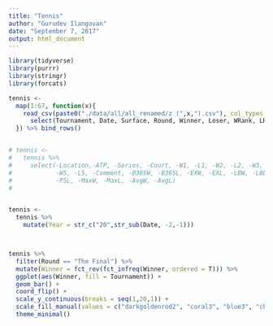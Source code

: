 ```yaml
---
title: "Tennis"
author: "Gurudev Ilangovan"
date: "September 7, 2017"
output: html_document
---
```



```r
library(tidyverse)
library(purrr)
library(stringr)
library(forcats)

tennis <- 
  map(1:67, function(x){
    read_csv(paste0("./data/all/all_renamed/z (",x,").csv"), col_types = cols(.default = "c")) %>%
      select(Tournament, Date, Surface, Round, Winner, Loser, WRank, LRank, Wsets, Lsets)
  }) %>% bind_rows()


# tennis <- 
#   tennis %>%
#     select(-Location,-ATP, -Series, -Court, -W1, -L1, -W2, -L2, -W3, -L3, -W4, -L4,
#            -W5, -L5, -Comment, -B365W, -B365L, -EXW, -EXL, -LBW, -LBL, -PSW, 
#            -PSL, -MaxW, -MaxL, -AvgW, -AvgL)
# 


tennis <- 
  tennis %>% 
    mutate(Year = str_c("20",str_sub(Date, -2,-1)))



tennis %>%
  filter(Round == "The Final") %>%
  mutate(Winner = fct_rev(fct_infreq(Winner, ordered = T))) %>% 
  ggplot(aes(Winner, fill = Tournament)) +
  geom_bar() +
  coord_flip() +
  scale_y_continuous(breaks = seq(1,20,1)) +
  scale_fill_manual(values = c("darkgoldenrod2", "coral3", "blue3", "chartreuse4")) +
  theme_minimal() 

```

